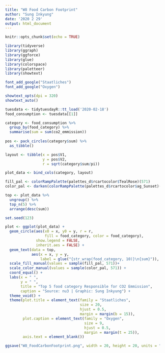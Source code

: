 ```yaml
---
title: "W8 Food Carbon Footprint"
author: "Sung Inkyung"
date: '2020 2 29'
output: html_document
---
```


```r
knitr::opts_chunk$set(echo = TRUE)
```

```r
library(tidyverse)
library(ggraph)
library(ggforce)
library(glue)
library(colorspace)
library(paletteer)
library(showtext)

font_add_google("Staatliches")
font_add_google("Oxygen")

showtext_opts(dpi = 320)
showtext_auto()
```


```r
tuesdata <- tidytuesdayR::tt_load('2020-02-18') 
food_consumption <- tuesdata[[1]]

```


```r
category <- food_consumption %>% 
  group_by(food_category) %>% 
  summarise(sum = sum(co2_emmission))
  
pos <- pack_circles(category$sum) %>% 
  as_tibble()

layout <- tibble(x = pos$V1,
                 y = pos$V2,
                 r = sqrt(category$sum/pi))

plot_data <- bind_cols(category, layout)

fill_pal <- colorRampPalette(palettes_d$rcartocolor$TealRose)(571)
color_pal <- darken(colorRampPalette(palettes_d$rcartocolor$ag_Sunset)(571))
```


```r
top <- plot_data %>% 
  ungroup() %>% 
  top_n(5) %>% 
  arrange(desc(sum)) 
```


```r
set.seed(123)

plot <- ggplot(plot_data) +
  geom_circle(aes(x0 = x, y0 = y, r = r,
                  fill = food_category, color = food_category),
              show.legend = FALSE,
              inherit.aes = FALSE) +
  geom_text(data = top, 
            aes(x = x, y = y,
                label = glue("{str_wrap(food_category, 10)}\n{sum}")), color = "black", size = 3) +
  scale_fill_manual(values = sample(fill_pal, 571))+
  scale_color_manual(values = sample(color_pal, 571)) +
  coord_equal() +
  labs(x = " ", 
       y = " ",
       title = "Top 5 food category Responsible for CO2 Emmission",
       caption = "Source: nu3 | Graphic: Sung Inkyung") +
  theme_void() +
  theme(plot.title = element_text(family = "Staatliches",
                                  size = 20,
                                  hjust = 0.5,
                                  margin = margin(b = 15)),
        plot.caption = element_text(family = "Oxygen",
                                    size = 9,
                                    hjust = 0.5,
                                    margin = margin(t = 25)),
        axis.text = element_blank())

ggsave("W8_FoodCarbonFootprint.png", width = 20, height = 20, units = "cm")
```
